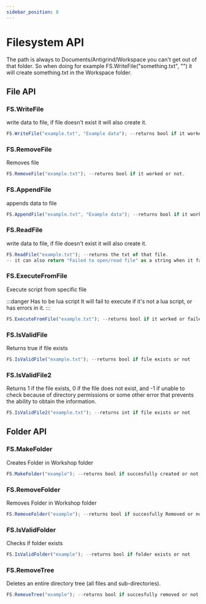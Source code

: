 ```yaml
---
sidebar_position: 8
---
```


# Filesystem API

The path is always to Documents/Antigrind/Workspace you can't get out of that folder. 
So when doing for example FS.WriteFile("something.txt", "") it will create something.txt in the Workspace folder.

## File API

### FS.WriteFile
write data to file, if file doesn't exist it will also create it. 

```jsx title="WriteFile Example"
FS.WriteFile("example.txt", "Example data"); --returns bool if it worked or not.
```

### FS.RemoveFile
Removes file

```jsx title="RemoveFile Example"
FS.RemoveFile("example.txt"); --returns bool if it worked or not.
```

### FS.AppendFile
appends data to file

```jsx title="AppendFile Example"
FS.AppendFile("example.txt", "Example data"); --returns bool if it worked or not.
```

### FS.ReadFile
write data to file, if file doesn't exist it will also create it. 

```jsx title="ReadFile Example"
FS.ReadFile("example.txt"); --returns the txt of that file. 
-- it can also return "Failed to open/read file" as a string when it fails
```

### FS.ExecuteFromFile
Execute script from specific file 

:::danger Has to be lua script
It will fail to execute if it's not a lua script, or has errors in it.
:::

```jsx title="ExecuteFromFile Example"
FS.ExecuteFromFile("example.txt"); --returns bool if it worked or failed
```

### FS.IsValidFile
Returns true if file exists

```jsx title="IsValidFile Example"
FS.IsValidFile("example.txt"); --returns bool if file exists or not
```

### FS.IsValidFile2
Returns 1 if the file exists, 0 if the file does not exist, and -1 if unable to check because of directory permissions or some other error that prevents the ability to obtain the information.

```jsx title="IsValidFile2 Example"
FS.IsValidFile2("example.txt"); --returns int if file exists or not
```

## Folder API

### FS.MakeFolder
Creates Folder in Workshop folder

```jsx title="MakeFolder Example"
FS.MakeFolder("example"); --returns bool if succesfully created or not
```

### FS.RemoveFolder
Removes Folder in Workshop folder

```jsx title="RemoveFolder Example"
FS.RemoveFolder("example"); --returns bool if succesfully Removed or not
```

### FS.IsValidFolder
Checks if folder exists

```jsx title="IsValidFolder Example"
FS.IsValidFolder("example"); --returns bool if folder exists or not
```

### FS.RemoveTree
Deletes an entire directory tree (all files and sub-directories).

```jsx title="RemoveTree Example"
FS.RemoveTree("example"); --returns bool if succesfully removed or not
```